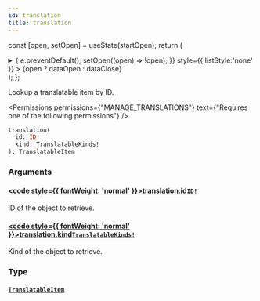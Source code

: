 ```yaml
---
id: translation
title: translation
---
```






const [open, setOpen] = useState(startOpen);
return (
<details {...(open ? { open: true } : {})} className="details" style={{ border:'none', boxShadow:'none', background:'var(--ifm-background-color)' }}>
<summary
onClick={(e) => {
e.preventDefault();
setOpen((open) => !open);
}}
style={{ listStyle:'none' }} >
{open ? dataOpen : dataClose}
</summary>
{open && children}
</details>
);
};

Lookup a translatable item by ID.


<Permissions permissions={"MANAGE_TRANSLATIONS"} text={"Requires one of the following permissions"} />


```graphql
translation(
  id: ID!
  kind: TranslatableKinds!
): TranslatableItem
```

### Arguments

#### [<code style={{ fontWeight: 'normal' }}>translation.<b>id</b></code>](#)<Bullet />[`ID!`](../../../api-reference/miscellaneous/scalars/id.mdx) <Badge class="badge badge--secondary" text="non-null"/> <Badge class="badge badge--secondary" text="scalar"/> <Badge class="badge badge--secondary" text="miscellaneous"/>

ID of the object to retrieve.

#### [<code style={{ fontWeight: 'normal' }}>translation.<b>kind</b></code>](#)<Bullet />[`TranslatableKinds!`](../../../api-reference/miscellaneous/enums/translatable-kinds.mdx) <Badge class="badge badge--secondary" text="non-null"/> <Badge class="badge badge--secondary" text="enum"/> <Badge class="badge badge--secondary" text="miscellaneous"/>

Kind of the object to retrieve.

### Type

#### [`TranslatableItem`](../../../api-reference/miscellaneous/unions/translatable-item.mdx) <Badge class="badge badge--secondary" text="union"/> <Badge class="badge badge--secondary" text="miscellaneous"/>


